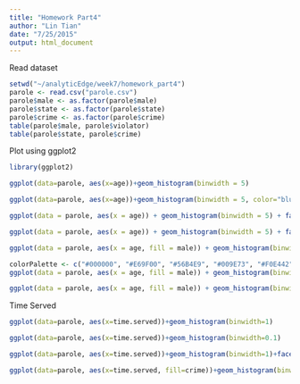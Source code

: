 ```yaml
---
title: "Homework Part4"
author: "Lin Tian"
date: "7/25/2015"
output: html_document
---
```


Read dataset

```r
setwd("~/analyticEdge/week7/homework_part4")
parole <- read.csv("parole.csv")
parole$male <- as.factor(parole$male)
parole$state <- as.factor(parole$state)
parole$crime <- as.factor(parole$crime)
table(parole$male, parole$violator)
table(parole$state, parole$crime)
```

Plot using ggplot2
```r
library(ggplot2)

ggplot(data=parole, aes(x=age))+geom_histogram(binwidth = 5)

ggplot(data=parole, aes(x=age))+geom_histogram(binwidth = 5, color="blue")

ggplot(data = parole, aes(x = age)) + geom_histogram(binwidth = 5) + facet_grid(male ~ .)

ggplot(data = parole, aes(x = age)) + geom_histogram(binwidth = 5) + facet_grid(. ~ male)

ggplot(data = parole, aes(x = age, fill = male)) + geom_histogram(binwidth = 5)

colorPalette <- c("#000000", "#E69F00", "#56B4E9", "#009E73", "#F0E442", "#0072B2", "#D55E00", "#CC79A7")
ggplot(data = parole, aes(x = age, fill = male)) + geom_histogram(binwidth = 5) + scale_fill_manual(values=colorPalette)

ggplot(data = parole, aes(x = age, fill = male)) + geom_histogram(binwidth = 5, position="identity", alpha=0.5) + scale_fill_manual(values=colorPalette)
```

Time Served

```r
ggplot(data=parole, aes(x=time.served))+geom_histogram(binwidth=1)

ggplot(data=parole, aes(x=time.served))+geom_histogram(binwidth=0.1)

ggplot(data=parole, aes(x=time.served))+geom_histogram(binwidth=1)+facet_grid(crime ~ .)

ggplot(data=parole, aes(x=time.served, fill=crime))+geom_histogram(binwidth=1, position="identity", alpha=0.5)+scale_fill_manual(values=colorPalette)
```

